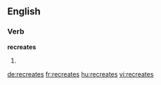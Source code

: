 ==English==

===Verb===
'''recreates'''

# {{en-third-person singular of|recreate}}

[[de:recreates]]
[[fr:recreates]]
[[hu:recreates]]
[[vi:recreates]]
